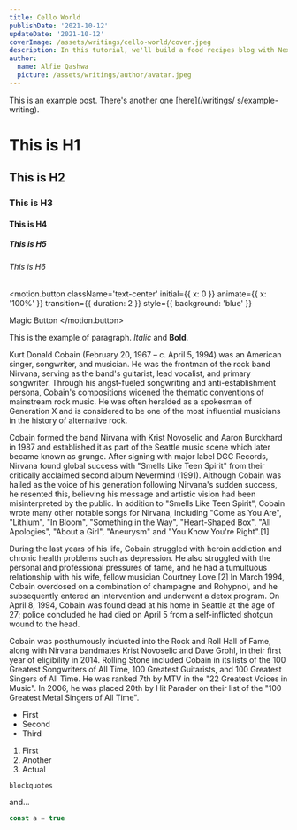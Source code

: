```yaml
---
title: Cello World
publishDate: '2021-10-12'
updateDate: '2021-10-12'
coverImage: /assets/writings/cello-world/cover.jpeg
description: In this tutorial, we'll build a food recipes blog with Next.js, MDX, Tailwind CSS, and TypeScript. MDX allows you to write JSX in your markdown file, making it easy and flexible to create and update articles.
author:
  name: Alfie Qashwa
  picture: /assets/writings/author/avatar.jpeg
---
```



This is an example post. There's another one [here](/writings/
s/example-writing).

# This is H1

## This is H2

### This is H3

#### This is H4

##### This is H5

###### This is H6

<motion.button
  className='text-center'
  initial={{ x: 0 }}
  animate={{ x: '100%' }}
  transition={{ duration: 2 }}
  style={{ background: 'blue' }}
>
  Magic Button
</motion.button>

<HeroWithQuote quote='✨ Cello World ✨' />

This is the example of paragraph. _Italic_ and **Bold**.

Kurt Donald Cobain (February 20, 1967 – c. April 5, 1994) was an American singer, songwriter, and musician. He was the frontman of the rock band Nirvana, serving as the band's guitarist, lead vocalist, and primary songwriter. Through his angst-fueled songwriting and anti-establishment persona, Cobain's compositions widened the thematic conventions of mainstream rock music. He was often heralded as a spokesman of Generation X and is considered to be one of the most influential musicians in the history of alternative rock.

Cobain formed the band Nirvana with Krist Novoselic and Aaron Burckhard in 1987 and established it as part of the Seattle music scene which later became known as grunge. After signing with major label DGC Records, Nirvana found global success with "Smells Like Teen Spirit" from their critically acclaimed second album Nevermind (1991). Although Cobain was hailed as the voice of his generation following Nirvana's sudden success, he resented this, believing his message and artistic vision had been misinterpreted by the public. In addition to "Smells Like Teen Spirit", Cobain wrote many other notable songs for Nirvana, including "Come as You Are", "Lithium", "In Bloom", "Something in the Way", "Heart-Shaped Box", "All Apologies", "About a Girl", "Aneurysm" and "You Know You're Right".[1]

During the last years of his life, Cobain struggled with heroin addiction and chronic health problems such as depression. He also struggled with the personal and professional pressures of fame, and he had a tumultuous relationship with his wife, fellow musician Courtney Love.[2] In March 1994, Cobain overdosed on a combination of champagne and Rohypnol, and he subsequently entered an intervention and underwent a detox program. On April 8, 1994, Cobain was found dead at his home in Seattle at the age of 27; police concluded he had died on April 5 from a self-inflicted shotgun wound to the head.

Cobain was posthumously inducted into the Rock and Roll Hall of Fame, along with Nirvana bandmates Krist Novoselic and Dave Grohl, in their first year of eligibility in 2014. Rolling Stone included Cobain in its lists of the 100 Greatest Songwriters of All Time, 100 Greatest Guitarists, and 100 Greatest Singers of All Time. He was ranked 7th by MTV in the "22 Greatest Voices in Music". In 2006, he was placed 20th by Hit Parader on their list of the "100 Greatest Metal Singers of All Time".

- First
- Second
- Third

1. First
2. Another
3. Actual

`blockquotes`

and...

```js
const a = true
```

